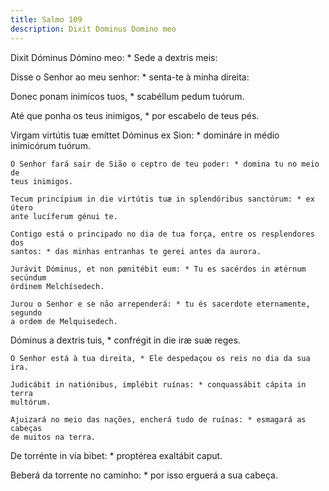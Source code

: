 ```yaml
---
title: Salmo 109
description: Dixit Dominus Domino meo
---
```


<div class="side-by-side not-content">

Dixit Dóminus Dómino meo: \* Sede a dextris meis:</span>

Disse o Senhor ao meu senhor: \* senta-te à minha direita:

Donec ponam inimícos tuos, \* scabéllum pedum tuórum.

Até que ponha os teus inimigos, \* por escabelo de teus pés.

  <span>
    Virgam virtútis tuæ emíttet Dóminus ex Sion: * domináre in médio inimicórum
    tuórum.
 
    O Senhor fará sair de Sião o ceptro de teu poder: * domina tu no meio de
    teus inimigos.
 
    Tecum princípium in die virtútis tuæ in splendóribus sanctórum: * ex útero
    ante lucíferum génui te.
 
    Contigo está o principado no dia de tua força, entre os resplendores dos
    santos: * das minhas entranhas te gerei antes da aurora.
 
    Jurávit Dóminus, et non pœnitébit eum: * Tu es sacérdos in ætérnum secúndum
    órdinem Melchísedech.
 
    Jurou o Senhor e se não arrependerá: * tu és sacerdote eternamente, segundo
    a ordem de Melquisedech.

Dóminus a dextris tuis, \* confrégit in die iræ suæ reges.

    O Senhor está à tua direita, * Ele despedaçou os reis no dia da sua ira.

    Judicábit in natiónibus, implébit ruínas: * conquassábit cápita in terra
    multórum.

    Ajuizará no meio das nações, encherá tudo de ruínas: * esmagará as cabeças
    de muitos na terra.

De torrénte in via bibet: \* proptérea exaltábit caput.</span>

Beberá da torrente no caminho: \* por isso erguerá a sua cabeça.

</div>
